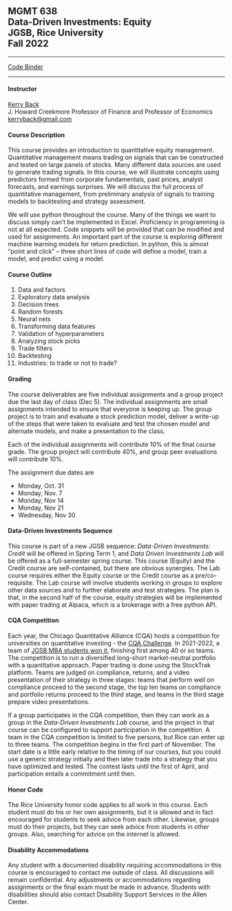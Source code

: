 ## MGMT 638<br>Data-Driven Investments: Equity<br>JGSB, Rice University<br>Fall 2022

<hr>

[Code Binder](https://mybinder.org/v2/gh/kerryback/2022-638-binder.git/HEAD)

<hr>

#### Instructor

[Kerry Back](http://kerryback.com)<br>
J. Howard Creekmore Professor of Finance and Professor of Economics<br>
<a href="mailto:kerryback@gmail.com">kerryback@gmail.com</a>

   
#### Course Description   

This course provides an introduction to quantitative equity management.  Quantitative management means trading on signals that can be constructed and tested on large panels of stocks.  Many different data sources are used to generate trading signals.  In this course, we will illustrate concepts using predictors formed from corporate fundamentals, past prices, analyst forecasts, and earnings surprises.  We will discuss the full process of quantitative management, from preliminary analysis of signals to training models to backtesting and strategy assessment.  

We will use python throughout the course.  Many of the things we want to discuss simply can't be implemented in Excel.  Proficiency in programming is not at all expected.  Code snippets will be provided that can be modified and used for assignments.  An important part of the course is exploring different machine learning models for return prediction.  In python, this is almost "point and click" -- three short lines of code will define a model, train a model, and predict using a model.


#### Course Outline

1. Data and factors
2. Exploratory data analysis
3. Decision trees
4. Random forests
5. Neural nets
6. Transforming data features
7. Validation of hyperparameters
8. Analyzing stock picks
9. Trade filters
10. Backtesting
11. Industries: to trade or not to trade?


#### Grading

The course deliverables are five  individual assignments and a group project due the last day of class (Dec 5).  The individual assignments are small assignments intended to ensure that everyone is keeping up.  The group project is to train and evaluate a stock prediction model, deliver a write-up of the steps that were taken to evaluate and test the chosen model and alternate models, and make a presentation to the class.

Each of the individual assignments will contribute 10% of the final course grade.  The group project will contribute 40%, and group peer evaluations will contribute 10%.

The assignment due dates are

- Monday, Oct. 31
- Monday, Nov. 7
- Monday, Nov 14
- Monday, Nov 21
- Wednesday, Nov 30


#### Data-Driven Investments Sequence

This course is part of a new JGSB sequence: *Data-Driven Investments: Credit* will be offered in Spring Term 1, and *Data Driven Investments Lab* will be offered as a full-semester spring course.  This course (Equity) and the Credit course are self-contained, but there are obvious synergies.  The Lab course requires
either the Equity course or the Credit course as a pre/co-requisite.  The Lab course will involve students working in groups to explore other data sources and to further elaborate and test strategies.  The plan is that, in the second half of the course, equity strategies will be implemented with paper trading at Alpaca, which is a brokerage with a free python API.

#### CQA Competition

Each year, the Chicago Quantitative Alliance (CQA) hosts a competition for universities on quantitative investing - the [CQA Challenge](https://www.cqa.org/investment_challenge).  In 2021-2022, a team of [JGSB MBA students won it](https://www.cqa.org/past_challenges), finishing first among 40 or so teams.  The competition is to run a diversified long-short market-neutral portfolio with a quantitative approach.  Paper trading is done using the StockTrak platform.  Teams are judged on compliance, returns, and a video presentation of their strategy in three stages: teams that perform well on compliance proceed to the second stage, the top ten teams on compliance and portfolio returns proceed to the third stage, and teams in the third stage prepare video presentations.  

If a group participates in the CQA competition, then they can work as a group in the *Data-Driven Investments Lab* course, and the project in that course can be configured to support participation in the competition.  A team in the CQA competition is limited to five persons, but Rice can enter up to three teams.  The competition begins in the first part of November.  The start date is a little early relative to the timing of our courses, but you could use a generic strategy initially and then later trade into a strategy that you have optimized and tested.  The contest lasts until the first of April, and participation entails a commitment until then.  


#### Honor Code

The Rice University honor code applies to all work in this course.  Each student must do his or her own assignments, but it is allowed and in fact encouraged for students to seek advice from each other.  Likewise, groups must do their projects, but they can seek advice from students in other groups.  Also, searching for advice on the internet is allowed.


#### Disability Accommodations

Any student with a documented disability requiring accommodations in this course is encouraged to
contact me outside of class. All discussions will remain confidential. Any adjustments or accommodations
regarding assignments or the final exam must be made in advance. Students with disabilities
should also contact Disability Support Services in the Allen Center.



